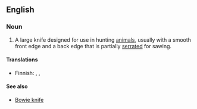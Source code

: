 ==English==

===Noun===
{{wikipedia}}
{{en-noun|sg=[[hunting]] [[knife]]|hunting knives}}

# A large knife designed for use in hunting [[animal]]s, usually with a smooth front edge and a back edge that is partially [[serrated]] for sawing.

====Translations====
{{top}}
* Finnish: {{t|fi|metsästysveitsi}}, {{t|fi|metsästyspuukko}}, {{t+|fi|puukko}}
{{mid}}
{{bottom}}

====See also====
*[[Bowie knife]]